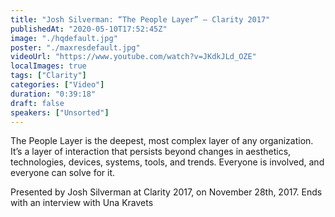 ```yaml
---
title: "Josh Silverman: “The People Layer” — Clarity 2017"
publishedAt: "2020-05-10T17:52:45Z"
image: "./hqdefault.jpg"
poster: "./maxresdefault.jpg"
videoUrl: "https://www.youtube.com/watch?v=JKdkJLd_OZE"
localImages: true
tags: ["Clarity"]
categories: ["Video"]
duration: "0:39:18"
draft: false
speakers: ["Unsorted"]
---
```


The People Layer is the deepest, most complex layer of any organization. It’s a layer of interaction that persists beyond changes in aesthetics, technologies, devices, systems, tools, and trends. Everyone is involved, and everyone can solve for it.

Presented by Josh Silverman at Clarity 2017, on November 28th, 2017. Ends with an interview with Una Kravets
